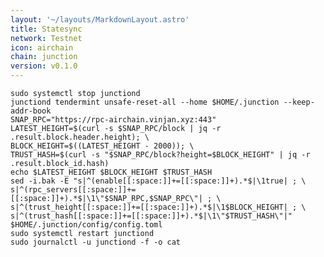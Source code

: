 ```yaml
---
layout: '~/layouts/MarkdownLayout.astro'
title: Statesync
network: Testnet
icon: airchain
chain: junction
version: v0.1.0
---
```


```
sudo systemctl stop junctiond
junctiond tendermint unsafe-reset-all --home $HOME/.junction --keep-addr-book
SNAP_RPC="https://rpc-airchain.vinjan.xyz:443"
LATEST_HEIGHT=$(curl -s $SNAP_RPC/block | jq -r .result.block.header.height); \
BLOCK_HEIGHT=$((LATEST_HEIGHT - 2000)); \
TRUST_HASH=$(curl -s "$SNAP_RPC/block?height=$BLOCK_HEIGHT" | jq -r .result.block_id.hash)
echo $LATEST_HEIGHT $BLOCK_HEIGHT $TRUST_HASH
sed -i.bak -E "s|^(enable[[:space:]]+=[[:space:]]+).*$|\1true| ; \
s|^(rpc_servers[[:space:]]+=[[:space:]]+).*$|\1\"$SNAP_RPC,$SNAP_RPC\"| ; \
s|^(trust_height[[:space:]]+=[[:space:]]+).*$|\1$BLOCK_HEIGHT| ; \
s|^(trust_hash[[:space:]]+=[[:space:]]+).*$|\1\"$TRUST_HASH\"|" $HOME/.junction/config/config.toml
sudo systemctl restart junctiond
sudo journalctl -u junctiond -f -o cat
```
